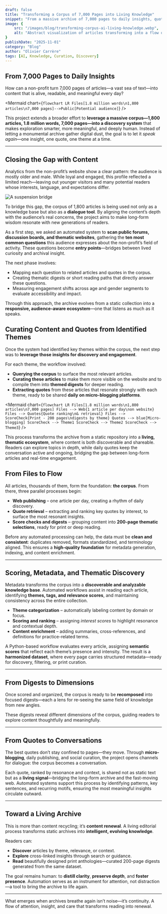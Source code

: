 ```yaml
---
draft: false
title: "Transforming a Corpus of 7,000 Pages into Living Knowledge"
snippet: "From a massive archive of 7,000 pages to daily insights, quote retrieval, and AI-powered thematic digests—this project turns static content into a living flow of clarity, focus, and well-being."
image: {
    src: "/images/blog/transforming-corpus-ai-living-knowledge.webp",
    alt: "Abstract visualization of articles transforming into a flow of connected insights"
}
publishDate: "2025-11-01"
category: "Blog"
author: "Olivier Carrère"
tags: [AI, Knowledge, Curation, Discovery]
---
```


## From 7,000 Pages to Daily Insights

How can a non-profit turn 7,000 pages of articles—a vast sea of text—into content that is alive, readable, and meaningful every day?



<Mermaid chart={`
flowchart LR
Files[1.8 million words\n1,800 articles\n7,000 pages]-->Public[Potential audience]
`} />


This project extends a broader effort to **leverage a massive corpus—1,800 articles, 1.8 million words, 7,000 pages—into a discovery system** that makes exploration smarter, more meaningful, and deeply human.
Instead of letting a monumental archive gather digital dust, the goal is to let it *speak again*—one insight, one quote, one theme at a time.

---

## Closing the Gap with Content

Analytics from the non-profit’s website show a clear pattern: the audience is mostly older and male.
While loyal and engaged, this profile reflected a limited reach—leaving out younger visitors and many potential readers whose interests, language, and expectations differ.

![A suspension bridge](/images/blog/transforming-corpus-ai-living-knowledge-large.webp)

To bridge this gap, the corpus of 1,800 articles is being used not only as a knowledge base but also as a **dialogue tool**.
By aligning the content’s depth with the audience’s real concerns, the project aims to make long-form wisdom resonate with new generations of readers.

As a first step, we asked an automated system to **scan public forums, discussion boards, and thematic websites**, gathering the **ten most common questions** this audience expresses about the non-profit’s field of activity.
These questions become **entry points**—bridges between lived curiosity and archival insight.

The next phase involves:
- Mapping each question to related articles and quotes in the corpus.
- Creating thematic digests or short reading paths that directly answer these questions.
- Measuring engagement shifts across age and gender segments to evaluate accessibility and impact.

Through this approach, the archive evolves from a static collection into a **responsive, audience-aware ecosystem**—one that listens as much as it speaks.

## Curating Content and Quotes from Identified Themes

Once the system had identified key themes within the corpus, the next step was to **leverage those insights for discovery and engagement**.

For each theme, the workflow involved:

* **Querying the corpus** to surface the most relevant articles.
* **Curating these articles** to make them more visible on the website and to compile them into **themed digests** for deeper reading.
* **Extracting quotes** from these articles that resonate strongly with each theme, ready to be shared **daily on micro-blogging platforms**.

<Mermaid chart={`
flowchart LR
Files[1.8 million words\n1,800 articles\n7,000 pages]
Files --> Web{1 article per day\non website}
Files --> Quotes{Quote ranking\n& retrieval}
Files --> ScoreCheck{Print - 200 pages\ndigests by theme}
Quotes --> blue[Micro-blogging]
ScoreCheck --> Theme1
ScoreCheck --> Theme2
ScoreCheck --> Theme3
`} />

This process transforms the archive from a static repository into a **living, thematic ecosystem**, where content is both discoverable and shareable.
Readers can explore topics in depth, while daily quotes keep the conversation active and ongoing, bridging the gap between long-form articles and real-time engagement.

## From Files to Flow

All articles, thousands of them, form the foundation: **the corpus**.
From there, three parallel processes begin:

- **Web publishing** – one article per day, creating a rhythm of daily discovery.
- **Quote retrieval** – extracting and ranking key quotes by interest, to surface the most resonant insights.
- **Score checks and digests** – grouping content into **200-page thematic selections**, ready for print or deep reading.

Before any automated processing can help, the data must be **clean and consistent**: duplicates removed, formats standardized, and terminology aligned.
This ensures a **high-quality foundation** for metadata generation, indexing, and content enrichment.

---

## Scoring, Metadata, and Thematic Discovery

Metadata transforms the corpus into a **discoverable and analyzable knowledge base**.
Automated workflows assist in reading each article, identifying **themes, tags, and relevance scores**, and maintaining consistency across the entire collection.

- **Theme categorization** – automatically labeling content by domain or focus.
- **Scoring and ranking** – assigning *interest scores* to highlight resonance and contextual depth.
- **Content enrichment** – adding summaries, cross-references, and definitions for practice-related terms.

A Python-based workflow evaluates every article, assigning **semantic scores** that reflect each theme’s presence and intensity.
The result is a **harmonized dataset**, where every page carries structured metadata—ready for discovery, filtering, or print curation.

---

## From Digests to Dimensions

Once scored and organized, the corpus is ready to be **recomposed** into focused digests—each a lens for re-seeing the same field of knowledge from new angles.

These digests reveal different dimensions of the corpus, guiding readers to explore content thoughtfully and meaningfully.

---

## From Quotes to Conversations

The best quotes don’t stay confined to pages—they move.
Through **micro-blogging**, daily publishing, and social curation, the project opens channels for dialogue: the corpus becomes a conversation.

Each quote, ranked by resonance and context, is shared not as static text but as a **living signal**—bridging the long-form archive and the fast-moving web.
Automated systems support this process by identifying patterns, key sentences, and recurring motifs, ensuring the most meaningful insights circulate outward.

---

## Toward a Living Archive

This is more than content recycling; it’s **content renewal**.
A living editorial process transforms static archives into **intelligent, evolving knowledge**.

Readers can:
- **Discover** articles by theme, relevance, or context.
- **Explore** cross-linked insights through search or guidance.
- **Read** beautifully designed print anthologies—curated 200-page digests generated from the same dataset.

The goal remains human: to **distill clarity**, **preserve depth**, and **foster presence**.
Automation serves as an instrument for attention, not distraction—a tool to bring the archive to life again.

---

What emerges when archives breathe again isn’t noise—it’s continuity.
A flow of attention, insight, and care that transforms reading into renewal.
